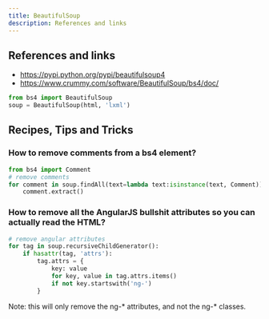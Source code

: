 ```yaml
---
title: BeautifulSoup
description: References and links
---
```


## References and links

* https://pypi.python.org/pypi/beautifulsoup4
* https://www.crummy.com/software/BeautifulSoup/bs4/doc/

```python
from bs4 import BeautifulSoup
soup = BeautifulSoup(html, 'lxml')
```
## Recipes, Tips and Tricks

### How to remove comments from a bs4 element?

```python
from bs4 import Comment
# remove comments
for comment in soup.findAll(text=lambda text:isinstance(text, Comment)):
    comment.extract()
```

### How to remove all the AngularJS bullshit attributes so you can actually read the HTML?

```python
# remove angular attributes
for tag in soup.recursiveChildGenerator():
    if hasattr(tag, 'attrs'):
        tag.attrs = {
            key: value
            for key, value in tag.attrs.items()
            if not key.startswith('ng-')
        }
```

Note: this will only remove the ng-* attributes, and not the ng-* classes.